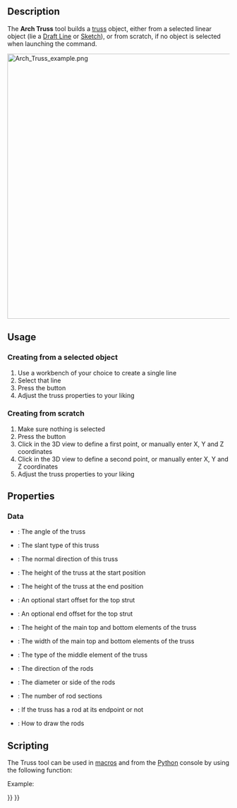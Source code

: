 <languages/>
<translate>

<!--T:1-->
{{Docnav
|[[Arch_Fence|Fence]]
|[[Arch_Equipment|Equipment]]
|[[BIM_Workbench|BIM]]
|IconL=Arch_Fence.svg
|IconR=Arch_Equipment.svg
|IconC=Workbench_BIM.svg
}}

<!--T:17-->
{{VeryImportantMessage|THIS COMMAND IS PART OF THE INTEGRATED [[BIM_Workbench|BIM WORKBENCH]] IN V1.0<br>
This page has been updated for that version.}}

<!--T:2-->
{{GuiCommand
|Name=Arch Truss
|MenuLocation=3D/BIM → Truss
|Workbenches=[[BIM_Workbench|BIM]]
|Version=0.19
}}

==Description== <!--T:3-->

<!--T:4-->
The '''Arch Truss''' tool builds a [https://en.wikipedia.org/wiki/Truss truss] object, either from a selected linear object (lie a [[Draft_Line|Draft Line]] or [[Sketcher_NewSketch|Sketch]]), or from scratch, if no object is selected when launching the command.

</translate>
[[Image:Arch Truss example.png|600px]]
<translate>

==Usage== <!--T:5-->

===Creating from a selected object=== <!--T:6-->

<!--T:7-->
# Use a workbench of your choice to create a single line
# Select that line
# Press the {{Button|[[Image:Arch_Truss.svg|16px]] [[Arch_Truss|Truss]]}} button
# Adjust the truss properties to your liking

===Creating from scratch=== <!--T:8-->

<!--T:9-->
# Make sure nothing is selected
# Press the {{Button|[[Image:Arch_Truss.svg|16px]] [[Arch_Truss|Truss]]}} button
# Click in the 3D view to define a first point, or manually enter X, Y and Z coordinates
# Click in the 3D view to define a second point, or manually enter X, Y and Z coordinates
# Adjust the truss properties to your liking

==Properties== <!--T:10-->

=== Data === <!--T:11-->

<!--T:12-->
* {{PropertyData|TrussAngle}}: The angle of the truss
* {{PropertyData|SlantType}}: The slant type of this truss
* {{PropertyData|Normal}}: The normal direction of this truss
* {{PropertyData|HeightStart}}: The height of the truss at the start position
* {{PropertyData|HeightEnd}}: The height of the truss at the end position
* {{PropertyData|StrutStartOffset}}: An optional start offset for the top strut
* {{PropertyData|StrutEndOffset}}: An optional end offset for the top strut
* {{PropertyData|StrutHeight}}: The height of the main top and bottom elements of the truss
* {{PropertyData|StrutWidth}}: The width of the main top and bottom elements of the truss
* {{PropertyData|RodType}}: The type of the middle element of the truss
* {{PropertyData|RodDirection}}: The direction of the rods
* {{PropertyData|RodSize}}: The diameter or side of the rods
* {{PropertyData|RodSections}}: The number of rod sections
* {{PropertyData|RodEnd}}: If the truss has a rod at its endpoint or not
* {{PropertyData|RodMode}}: How to draw the rods

==Scripting== <!--T:13-->

<!--T:14-->
The Truss tool can be used in [[Macros|macros]] and from the [[Python|Python]] console by using the following function:

</translate>
{{Code|code=
Truss = makeFence([baseobj])
}}
<translate>

<!--T:15-->
Example:

</translate>
{{Code|code=
import FreeCAD
import Draft
import Arch

p1 = FreeCAD.Vector(0,0,0)
p2 = FreeCAD.Vector(2000,0,0)
baseline = Draft.makeLine(p1,p2)
truss = Arch.makeTruss(baseline)
truss.HeightStart = 200
truss.HeightEnd = 400
# adjust other needed properties
}}
<translate>


<!--T:16-->
{{Docnav
|[[Arch_Fence|Fence]]
|[[Arch_Equipment|Equipment]]
|[[BIM_Workbench|BIM]]
|IconL=Arch_Fence.svg
|IconR=Arch_Equipment.svg
|IconC=Workbench_BIM.svg
}}

</translate>
{{BIM_Tools_navi{{#translation:}}}}
{{Userdocnavi{{#translation:}}}}